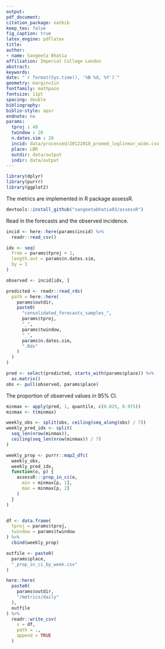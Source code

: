 ```yaml
---
output: 
pdf_document:
citation_package: natbib
keep_tex: false
fig_caption: true
latex_engine: pdflatex
title: 
author:
- name: Sangeeta Bhatia
affiliation: Imperial College London
abstract: 
keywords: 
date: "`r format(Sys.time(), '%B %d, %Y')`"
geometry: margin=1in
fontfamily: mathpazo
fontsize: 11pt
spacing: double
bibliography: 
biblio-style: apsr
endnote: no
params:
  tproj : 49
  twindow : 28
  n.dates.sim : 28
  incid: data/processed/20122018_promed_loglinear_wide.csv
  place: LBR
  outdir: data/output
  indir: data/output
---
```


```r
library(dplyr)
library(purrr)
library(ggplot2)
```
The metrics are implemented in R package assessR.

```r
devtools::install_github("sangeetabhatia03/assessR")
```

Read in the forecasts and the observed incidence.

```r
incid <- here::here(params$incid) %>%
  readr::read_csv()

idx <- seq(
  from = params$tproj + 1,
  length.out = params$n.dates.sim,
  by = 1
)

observed <- incid[idx, ]
```

```r
predicted <- readr::read_rds(
  path = here::here(
    params$outdir,
    paste0(
      "consolidated_forecasts_samples_",
      params$tproj,
      "_",
      params$twindow,
      "_",
      params$n.dates.sim,
      ".Rds"
    )
  )
)
```

```r

pred <- select(predicted, starts_with(params$place)) %>%
  as.matrix()
obs <- pull(observed, params$place)
```


The proportion of observed values in 95% CI.

```r
minmax <- apply(pred, 1, quantile, c(0.025, 0.975))
minmax <- t(minmax)

weekly_obs <- split(obs, ceiling(seq_along(obs) / 7))
weekly_pred_idx <- split(
  seq_len(nrow(minmax)),
  ceiling(seq_len(nrow(minmax)) / 7)
)

weekly_prop <- purrr::map2_dfc(
  weekly_obs,
  weekly_pred_idx,
  function(o, p) {
    assessR:::prop_in_ci(o,
      min = minmax[p, 1],
      max = minmax[p, 2]
    )
  }
)


df <- data.frame(
  tproj = params$tproj,
  twindow = params$twindow
) %>%
  cbind(weekly_prop)

outfile <- paste0(
  params$place,
  "_prop_in_ci_by_week.csv"
)

here::here(
  paste0(
    params$outdir,
    "/metrics/daily"
  ),
  outfile
) %>%
  readr::write_csv(
    x = df,
    path = .,
    append = TRUE
  )
```
